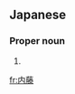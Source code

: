 ==Japanese==
{{wikipedia|lang=ja}}
{{ja-kanjitab|ない|とう|yomi=o}}

===Proper noun===
{{ja-pos|ないとう|proper}}

# {{surname|lang=ja|sort=ないとう}}

[[fr:内藤]]